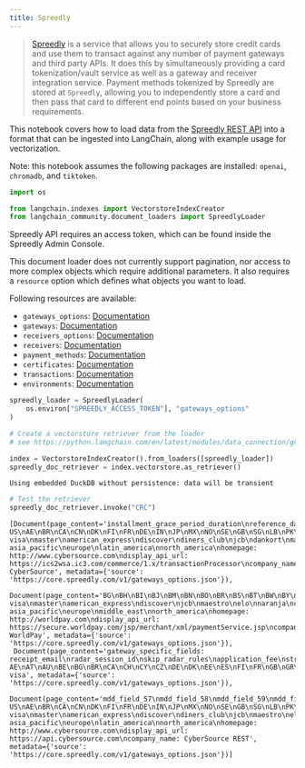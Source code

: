 ```yaml
---
title: Spreedly
---
```


>[Spreedly](https://docs.spreedly.com/) is a service that allows you to securely store credit cards and use them to transact against any number of payment gateways and third party APIs. It does this by simultaneously providing a card tokenization/vault service as well as a gateway and receiver integration service. Payment methods tokenized by Spreedly are stored at `Spreedly`, allowing you to independently store a card and then pass that card to different end points based on your business requirements.

This notebook covers how to load data from the [Spreedly REST API](https://docs.spreedly.com/reference/api/v1/) into a format that can be ingested into LangChain, along with example usage for vectorization.

Note: this notebook assumes the following packages are installed: `openai`, `chromadb`, and `tiktoken`.

```python
import os

from langchain.indexes import VectorstoreIndexCreator
from langchain_community.document_loaders import SpreedlyLoader
```

Spreedly API requires an access token, which can be found inside the Spreedly Admin Console.

This document loader does not currently support pagination, nor access to more complex objects which require additional parameters. It also requires a `resource` option which defines what objects you want to load.

Following resources are available:

- `gateways_options`: [Documentation](https://docs.spreedly.com/reference/api/v1/#list-supported-gateways)
- `gateways`: [Documentation](https://docs.spreedly.com/reference/api/v1/#list-created-gateways)
- `receivers_options`: [Documentation](https://docs.spreedly.com/reference/api/v1/#list-supported-receivers)
- `receivers`: [Documentation](https://docs.spreedly.com/reference/api/v1/#list-created-receivers)
- `payment_methods`: [Documentation](https://docs.spreedly.com/reference/api/v1/#list)
- `certificates`: [Documentation](https://docs.spreedly.com/reference/api/v1/#list-certificates)
- `transactions`: [Documentation](https://docs.spreedly.com/reference/api/v1/#list49)
- `environments`: [Documentation](https://docs.spreedly.com/reference/api/v1/#list-environments)

```python
spreedly_loader = SpreedlyLoader(
    os.environ["SPREEDLY_ACCESS_TOKEN"], "gateways_options"
)
```

```python
# Create a vectorstore retriever from the loader
# see https://python.langchain.com/en/latest/modules/data_connection/getting_started.html for more details

index = VectorstoreIndexCreator().from_loaders([spreedly_loader])
spreedly_doc_retriever = index.vectorstore.as_retriever()
```

```output
Using embedded DuckDB without persistence: data will be transient
```

```python
# Test the retriever
spreedly_doc_retriever.invoke("CRC")
```

```output
[Document(page_content='installment_grace_period_duration\nreference_data_code\ninvoice_number\ntax_management_indicator\noriginal_amount\ninvoice_amount\nvat_tax_rate\nmobile_remote_payment_type\ngratuity_amount\nmdd_field_1\nmdd_field_2\nmdd_field_3\nmdd_field_4\nmdd_field_5\nmdd_field_6\nmdd_field_7\nmdd_field_8\nmdd_field_9\nmdd_field_10\nmdd_field_11\nmdd_field_12\nmdd_field_13\nmdd_field_14\nmdd_field_15\nmdd_field_16\nmdd_field_17\nmdd_field_18\nmdd_field_19\nmdd_field_20\nsupported_countries: US\nAE\nBR\nCA\nCN\nDK\nFI\nFR\nDE\nIN\nJP\nMX\nNO\nSE\nGB\nSG\nLB\nPK\nsupported_cardtypes: visa\nmaster\namerican_express\ndiscover\ndiners_club\njcb\ndankort\nmaestro\nelo\nregions: asia_pacific\neurope\nlatin_america\nnorth_america\nhomepage: http://www.cybersource.com\ndisplay_api_url: https://ics2wsa.ic3.com/commerce/1.x/transactionProcessor\ncompany_name: CyberSource', metadata={'source': 'https://core.spreedly.com/v1/gateways_options.json'}),
 Document(page_content='BG\nBH\nBI\nBJ\nBM\nBN\nBO\nBR\nBS\nBT\nBW\nBY\nBZ\nCA\nCC\nCF\nCH\nCK\nCL\nCM\nCN\nCO\nCR\nCV\nCX\nCY\nCZ\nDE\nDJ\nDK\nDO\nDZ\nEC\nEE\nEG\nEH\nES\nET\nFI\nFJ\nFK\nFM\nFO\nFR\nGA\nGB\nGD\nGE\nGF\nGG\nGH\nGI\nGL\nGM\nGN\nGP\nGQ\nGR\nGT\nGU\nGW\nGY\nHK\nHM\nHN\nHR\nHT\nHU\nID\nIE\nIL\nIM\nIN\nIO\nIS\nIT\nJE\nJM\nJO\nJP\nKE\nKG\nKH\nKI\nKM\nKN\nKR\nKW\nKY\nKZ\nLA\nLC\nLI\nLK\nLS\nLT\nLU\nLV\nMA\nMC\nMD\nME\nMG\nMH\nMK\nML\nMN\nMO\nMP\nMQ\nMR\nMS\nMT\nMU\nMV\nMW\nMX\nMY\nMZ\nNA\nNC\nNE\nNF\nNG\nNI\nNL\nNO\nNP\nNR\nNU\nNZ\nOM\nPA\nPE\nPF\nPH\nPK\nPL\nPN\nPR\nPT\nPW\nPY\nQA\nRE\nRO\nRS\nRU\nRW\nSA\nSB\nSC\nSE\nSG\nSI\nSK\nSL\nSM\nSN\nST\nSV\nSZ\nTC\nTD\nTF\nTG\nTH\nTJ\nTK\nTM\nTO\nTR\nTT\nTV\nTW\nTZ\nUA\nUG\nUS\nUY\nUZ\nVA\nVC\nVE\nVI\nVN\nVU\nWF\nWS\nYE\nYT\nZA\nZM\nsupported_cardtypes: visa\nmaster\namerican_express\ndiscover\njcb\nmaestro\nelo\nnaranja\ncabal\nunionpay\nregions: asia_pacific\neurope\nmiddle_east\nnorth_america\nhomepage: http://worldpay.com\ndisplay_api_url: https://secure.worldpay.com/jsp/merchant/xml/paymentService.jsp\ncompany_name: WorldPay', metadata={'source': 'https://core.spreedly.com/v1/gateways_options.json'}),
 Document(page_content='gateway_specific_fields: receipt_email\nradar_session_id\nskip_radar_rules\napplication_fee\nstripe_account\nmetadata\nidempotency_key\nreason\nrefund_application_fee\nrefund_fee_amount\nreverse_transfer\naccount_id\ncustomer_id\nvalidate\nmake_default\ncancellation_reason\ncapture_method\nconfirm\nconfirmation_method\ncustomer\ndescription\nmoto\noff_session\non_behalf_of\npayment_method_types\nreturn_email\nreturn_url\nsave_payment_method\nsetup_future_usage\nstatement_descriptor\nstatement_descriptor_suffix\ntransfer_amount\ntransfer_destination\ntransfer_group\napplication_fee_amount\nrequest_three_d_secure\nerror_on_requires_action\nnetwork_transaction_id\nclaim_without_transaction_id\nfulfillment_date\nevent_type\nmodal_challenge\nidempotent_request\nmerchant_reference\ncustomer_reference\nshipping_address_zip\nshipping_from_zip\nshipping_amount\nline_items\nsupported_countries: AE\nAT\nAU\nBE\nBG\nBR\nCA\nCH\nCY\nCZ\nDE\nDK\nEE\nES\nFI\nFR\nGB\nGR\nHK\nHU\nIE\nIN\nIT\nJP\nLT\nLU\nLV\nMT\nMX\nMY\nNL\nNO\nNZ\nPL\nPT\nRO\nSE\nSG\nSI\nSK\nUS\nsupported_cardtypes: visa', metadata={'source': 'https://core.spreedly.com/v1/gateways_options.json'}),
 Document(page_content='mdd_field_57\nmdd_field_58\nmdd_field_59\nmdd_field_60\nmdd_field_61\nmdd_field_62\nmdd_field_63\nmdd_field_64\nmdd_field_65\nmdd_field_66\nmdd_field_67\nmdd_field_68\nmdd_field_69\nmdd_field_70\nmdd_field_71\nmdd_field_72\nmdd_field_73\nmdd_field_74\nmdd_field_75\nmdd_field_76\nmdd_field_77\nmdd_field_78\nmdd_field_79\nmdd_field_80\nmdd_field_81\nmdd_field_82\nmdd_field_83\nmdd_field_84\nmdd_field_85\nmdd_field_86\nmdd_field_87\nmdd_field_88\nmdd_field_89\nmdd_field_90\nmdd_field_91\nmdd_field_92\nmdd_field_93\nmdd_field_94\nmdd_field_95\nmdd_field_96\nmdd_field_97\nmdd_field_98\nmdd_field_99\nmdd_field_100\nsupported_countries: US\nAE\nBR\nCA\nCN\nDK\nFI\nFR\nDE\nIN\nJP\nMX\nNO\nSE\nGB\nSG\nLB\nPK\nsupported_cardtypes: visa\nmaster\namerican_express\ndiscover\ndiners_club\njcb\nmaestro\nelo\nunion_pay\ncartes_bancaires\nmada\nregions: asia_pacific\neurope\nlatin_america\nnorth_america\nhomepage: http://www.cybersource.com\ndisplay_api_url: https://api.cybersource.com\ncompany_name: CyberSource REST', metadata={'source': 'https://core.spreedly.com/v1/gateways_options.json'})]
```

```python

```
